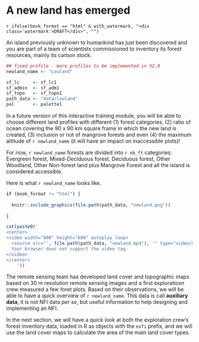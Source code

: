 
\newpage

# A new land has emerged {#newland}

`r ifelse(book_format == "html" & with_watermark, "<div class='watermark'>DRAFT</div>", "")`

An island previously unknown to humankind has just been discovered and you are part of a team of scientists commissioned to inventory its forest resources, mainly its carbon stock.

```r

## fixed profile - more profiles to be implemented in V2.0
newland_name <- "Louland"

sf_lc     <- sf_lc1
sf_admin  <- sf_adm1
sf_topo   <- sf_topo1
path_data <- "data/louland"
pal       <- palette1
``` 

::::::{.infobox data-latex=""}

In a future version of this interactive training module, you will be able to choose different land profiles with different (1) forest categories, (2) ratio of ocean covering the 90 x 90 km square frame in which the new land is created, (3) inclusion or not of mangrove forests and even (4) the maximum altitude of ```r newland_name``` (it will have an impact on inaccessible plots)!

For now, ```r newland_name``` forests are divided into ```r nb_ft``` categories: Evergreen forest, Mixed-Deciduous forest, Deciduous forest, Other Woodland, Other Non-forest land plus Mangrove Forest and all the island is considered accessible.

::::::


Here is what ```r newland_name``` looks like.


```r

if (book_format != "html") {
  
  knitr::include_graphics(file.path(path_data, "newland.png"))
  
} 

```


```r

cat(paste0('
<center>
<video width="800" height="600" autoplay loop>
  <source src="', file.path(path_data, "newland.mp4"), '" type="video/mp4">
  Your browser does not support the video tag.
</video>
</center>
    '))

```


The remote sensing team has developed land cover and topographic maps based on 30 m resolution remote sensing images and a first exploratiosn crew measured a few foret plots. Based on their observations, we will be able to have a quick overview of ```r newland_name```. This data is call **auxiliary data**, it is not NFI data *per se*, but useful information to help designing and implementing an NFI.

In the next section, we will have a quick look at both the exploration crew's forest inventory data, loaded in R as objects with the `exfi` prefix, and we will use the land cover maps to calculate the area of the main land cover types.

\  
